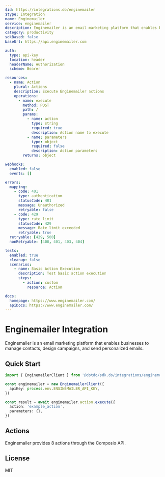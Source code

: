 ```yaml
---
$id: https://integrations.do/enginemailer
$type: Integration
name: Enginemailer
service: enginemailer
description: Enginemailer is an email marketing platform that enables businesses to manage contacts, design campaigns, and send personalized emails.
category: productivity
sdkBased: false
baseUrl: https://api.enginemailer.com

auth:
  type: api-key
  location: header
  headerName: Authorization
  scheme: Bearer

resources:
  - name: Action
    plural: Actions
    description: Execute Enginemailer actions
    operations:
      - name: execute
        method: POST
        path: /
        params:
          - name: action
            type: string
            required: true
            description: Action name to execute
          - name: parameters
            type: object
            required: false
            description: Action parameters
        returns: object

webhooks:
  enabled: false
  events: []

errors:
  mapping:
    - code: 401
      type: authentication
      statusCode: 401
      message: Unauthorized
      retryable: false
    - code: 429
      type: rate_limit
      statusCode: 429
      message: Rate limit exceeded
      retryable: true
  retryable: [429, 500]
  nonRetryable: [400, 401, 403, 404]

tests:
  enabled: true
  cleanup: false
  scenarios:
    - name: Basic Action Execution
      description: Test basic action execution
      steps:
        - action: custom
          resource: Action

docs:
  homepage: https://www.enginemailer.com/
  apiDocs: https://www.enginemailer.com/
---
```


# Enginemailer Integration

Enginemailer is an email marketing platform that enables businesses to manage contacts, design campaigns, and send personalized emails.

## Quick Start

```typescript
import { EnginemailerClient } from '@dotdo/sdk.do/integrations/enginemailer'

const enginemailer = new EnginemailerClient({
  apiKey: process.env.ENGINEMAILER_API_KEY,
})

const result = await enginemailer.action.execute({
  action: 'example_action',
  parameters: {},
})
```

## Actions

Enginemailer provides 8 actions through the Composio API.

## License

MIT
